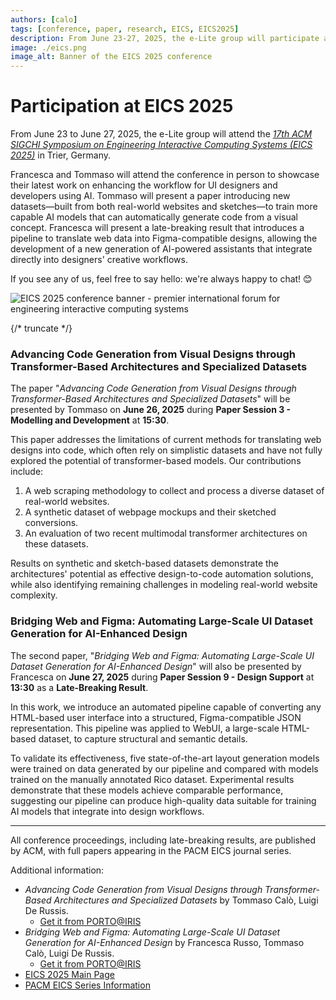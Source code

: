 ```yaml
---
authors: [calo]
tags: [conference, paper, research, EICS, EICS2025]
description: From June 23-27, 2025, the e-Lite group will participate at the 17th ACM SIGCHI Symposium on Engineering Interactive Computing Systems (EICS) in Trier, Germany. Francesca and Tommaso will present two papers.
image: ./eics.png
image_alt: Banner of the EICS 2025 conference
---
```



# Participation at EICS 2025

From June 23 to June 27, 2025, the e-Lite group will attend the [_17th ACM SIGCHI Symposium on Engineering Interactive Computing Systems (EICS 2025)_](https://eics.acm.org/2025/) in Trier, Germany.

Francesca and Tommaso will attend the conference in person to showcase their latest work on enhancing the workflow for UI designers and developers using AI. Tommaso will present a paper introducing new datasets—built from both real-world websites and sketches—to train more capable AI models that can automatically generate code from a visual concept. Francesca will present a late-breaking result that introduces a pipeline to translate web data into Figma-compatible designs, allowing the development of a new generation of AI-powered assistants that integrate directly into designers' creative workflows.

If you see any of us, feel free to say hello: we're always happy to chat! 😊


<p className="text--center">
    <img src={banner} alt="EICS 2025 conference banner - premier international forum for engineering interactive computing systems" />
</p>
{/* truncate */}

### Advancing Code Generation from Visual Designs through Transformer-Based Architectures and Specialized Datasets
The paper "_Advancing Code Generation from Visual Designs through Transformer-Based Architectures and Specialized Datasets_" will be presented by Tommaso on **June 26, 2025** during **Paper Session 3 - Modelling and Development** at **15:30**.

This paper addresses the limitations of current methods for translating web designs into code, which often rely on simplistic datasets and have not fully explored the potential of transformer-based models. Our contributions include:

1. A web scraping methodology to collect and process a diverse dataset of real-world websites.
2. A synthetic dataset of webpage mockups and their sketched conversions.
3. An evaluation of two recent multimodal transformer architectures on these datasets.

Results on synthetic and sketch-based datasets demonstrate the architectures' potential as effective design-to-code automation solutions, while also identifying remaining challenges in modeling real-world website complexity.

### Bridging Web and Figma: Automating Large-Scale UI Dataset Generation for AI-Enhanced Design
The second paper, "_Bridging Web and Figma: Automating Large-Scale UI Dataset Generation for AI-Enhanced Design_" will also be presented by Francesca on **June 27, 2025** during **Paper Session 9 - Design Support** at **13:30** as a **Late-Breaking Result**.

In this work, we introduce an automated pipeline capable of converting any HTML-based user interface into a structured, Figma-compatible JSON representation. This pipeline was applied to WebUI, a large-scale HTML-based dataset, to capture structural and semantic details. 

To validate its effectiveness, five state-of-the-art layout generation models were trained on data generated by our pipeline and compared with models trained on the manually annotated Rico dataset. Experimental results demonstrate that these models achieve comparable performance, suggesting our pipeline can produce high-quality data suitable for training AI models that integrate into design workflows.



---
All conference proceedings, including late-breaking results, are published by ACM, with full papers appearing in the PACM EICS journal series.

Additional information:

* _Advancing Code Generation from Visual Designs through Transformer-Based Architectures and Specialized Datasets_ by Tommaso Calò, Luigi De Russis.  
    * [Get it from PORTO@IRIS](https://hdl.handle.net/11583/2999868)
* _Bridging Web and Figma: Automating Large-Scale UI Dataset Generation for AI-Enhanced Design_ by Francesca Russo, Tommaso Calò, Luigi De Russis.  
    * [Get it from PORTO@IRIS](https://hdl.handle.net/11583/3000447)
* [EICS 2025 Main Page](https://eics.acm.org/2025/)
* [PACM EICS Series Information](https://eics.acm.org/pacm/)



